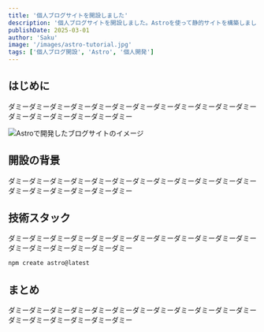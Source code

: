 ```yaml
---
title: '個人ブログサイトを開設しました'
description: '個人ブログサイトを開設しました。Astroを使って静的サイトを構築しました。'
publishDate: 2025-03-01
author: 'Saku'
image: '/images/astro-tutorial.jpg'
tags: ['個人ブログ開設', 'Astro', '個人開発']
---
```


## はじめに

ダミーダミーダミーダミーダミーダミーダミーダミーダミーダミーダミーダミーダミーダミーダミーダミーダミーダミー

![Astroで開発したブログサイトのイメージ](/images/astro-tutorial.jpg)

## 開設の背景

ダミーダミーダミーダミーダミーダミーダミーダミーダミーダミーダミーダミーダミーダミーダミーダミーダミーダミー

## 技術スタック

ダミーダミーダミーダミーダミーダミーダミーダミーダミーダミーダミーダミーダミーダミーダミーダミーダミーダミー

```bash
npm create astro@latest
```

## まとめ

ダミーダミーダミーダミーダミーダミーダミーダミーダミーダミーダミーダミーダミーダミーダミーダミーダミーダミー
